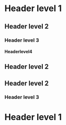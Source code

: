 = Header level 1 =
== Header level 2 ==
=== Header level 3 ===
==== Headerlevel4 ====
== Header level 2 ==
== Header level 2 ==
=== Header level 3 ===
= Header level 1 =

